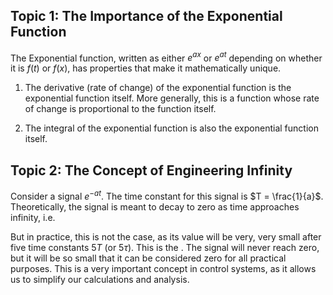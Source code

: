 ::: {#topic1}
## Topic 1: The Importance of the Exponential Function

The Exponential function, written as either $e^{ax}$ or $e^{at}$ depending on whether it is $f(t)$ or $f(x)$, has properties that make it mathematically unique.

1.  The derivative (rate of change) of the exponential function is the exponential function itself. More generally, this is a function whose rate of change is proportional to the function itself.

    ::: {#exp-derivative}
    \begin{equation} 
    \label{eq:exp-derivative}     
    \dv{e^{ax}}{x} = a e^{ax} 
    \end{equation}
    :::

2.  The integral of the exponential function is also the exponential function itself.

    ::: {#exp-integral}
    \begin{equation} 
    \label{eq:exp-integral}     
    \int e^{ax} \dd{x} = \frac{1}{a} e^{ax} \end{equation}
    :::
:::

:::: {#topic2}
## Topic 2: The Concept of Engineering Infinity

Consider a signal $e^{-at}$. The time constant for this signal is $T = \frac{1}{a}$. Theoretically, the signal is meant to decay to zero as time approaches infinity, i.e.

::: {#engineering-infinity}
\begin{equation} 
\label{eq:eng-infinity}     
\lim_{t \to \infty} e^{-at} = 0  \end{equation}
:::

But in practice, this is not the case, as its value will be very, very small after five time constants $5T$ (or $5\tau$). This is the \textcolor{red}{\textbf{\textit{Concept of Engineering Infinity}}}. The signal will never reach zero, but it will be so small that it can be considered zero for all practical purposes. This is a very important concept in control systems, as it allows us to simplify our calculations and analysis.
::::